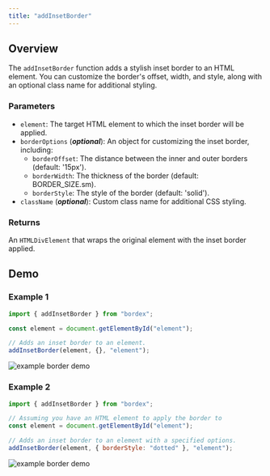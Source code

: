 ```yaml
---
title: "addInsetBorder"
---
```



## Overview

The `addInsetBorder` function adds a stylish inset border to an HTML element. You can customize the border's offset, width, and style, along with an optional class name for additional styling.

### Parameters

- `element`: The target HTML element to which the inset border will be applied.
- `borderOptions` (**_optional_**): An object for customizing the inset border, including:
  - `borderOffset`: The distance between the inner and outer borders (default: '15px').
  - `borderWidth`: The thickness of the border (default: BORDER_SIZE.sm).
  - `borderStyle`: The style of the border (default: 'solid').
- `className` (**_optional_**): Custom class name for additional CSS styling.

### Returns

An `HTMLDivElement` that wraps the original element with the inset border applied.

## Demo

<NoteAdmonition />

### Example 1

```js
import { addInsetBorder } from "bordex";

const element = document.getElementById("element");

// Adds an inset border to an element.
addInsetBorder(element, {}, "element");
```

![example border demo](/border-style-images/inset-border-demo.jpg)

### Example 2

```js
import { addInsetBorder } from "bordex";

// Assuming you have an HTML element to apply the border to
const element = document.getElementById("element");

// Adds an inset border to an element with a specified options.
addInsetBorder(element, { borderStyle: "dotted" }, "element");
```

![example border demo](/border-style-images/inset-border-demo-options.jpg)
